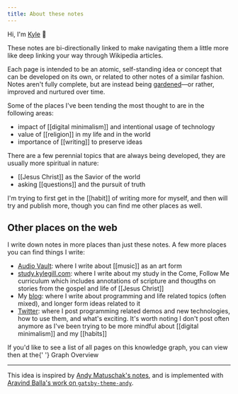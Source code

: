```yaml
---
title: About these notes
---
```



Hi, I'm [Kyle](https://kylegill.com) 👋

These notes are bi-directionally linked to make navigating them a little more like deep linking your way through Wikipedia articles.

Each page is intended to be an atomic, self-standing idea or concept that can be developed on its own, or related to other notes of a similar fashion. Notes aren't fully complete, but are instead being [gardened](https://joelhooks.com/digital-garden)—or rather, improved and nurtured over time.

Some of the places I've been tending the most thought to are in the following areas:

- impact of [[digital minimalism]] and intentional usage of technology
- value of [[religion]] in my life and in the world
- importance of [[writing]] to preserve ideas

There are a few perennial topics that are always being developed, they are usually more spiritual in nature:

- [[Jesus Christ]] as the Savior of the world
- asking [[questions]] and the pursuit of truth

I'm trying to first get in the [[habit]] of writing more for myself, and then will try and publish more, though you can find me other places as well.

## Other places on the web

I write down notes in more places than just these notes. A few more places you can find things I write:

- [Audio Vault](https://audio-vault.com): where I write about [[music]] as an art form
- [study.kylegill.com](https://study.kylegill.com): where I write about my study in the Come, Follow Me curriculum which includes annotations of scripture and thougths on stories from the gospel and life of [[Jesus Christ]]
- My [blog](https://kylegill.com/blog): where I write about programming and life related topics (often mixed), and longer form ideas related to it
- [Twitter](https://twitter.com/gill_kyle): where I post programming related demos and new technologies, how to use them, and what's exciting. It's worth noting I don't post often anymore as I've been trying to be more mindful about [[digital minimalism]] and my [[habits]]

<div>
  If you'd like to see a list of all pages on this knowledge graph, you can view then at the{' '}
  <Link to="/overview">Graph Overview</Link>
</div>

---

This idea is inspired by [Andy Matuschak's notes](https://notes.andymatuschak.org/About_these_notes), and is implemented with [Aravind Balla's work on `gatsby-theme-andy`](https://github.com/aravindballa/gatsby-theme-andy/).

